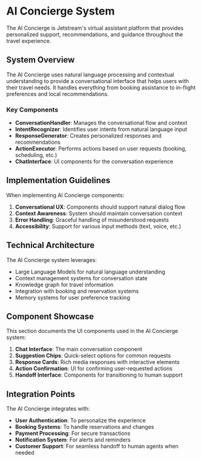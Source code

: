 
<Meta title="Features/AI Concierge/Introduction" />

# AI Concierge System

The AI Concierge is Jetstream's virtual assistant platform that provides personalized support, recommendations, and guidance throughout the travel experience.

## System Overview

The AI Concierge uses natural language processing and contextual understanding to provide a conversational interface that helps users with their travel needs. It handles everything from booking assistance to in-flight preferences and local recommendations.

### Key Components

- **ConversationHandler**: Manages the conversational flow and context
- **IntentRecognizer**: Identifies user intents from natural language input
- **ResponseGenerator**: Creates personalized responses and recommendations
- **ActionExecutor**: Performs actions based on user requests (booking, scheduling, etc.)
- **ChatInterface**: UI components for the conversation experience

## Implementation Guidelines

When implementing AI Concierge components:

1. **Conversational UX**: Components should support natural dialog flow
2. **Context Awareness**: System should maintain conversation context
3. **Error Handling**: Graceful handling of misunderstood requests
4. **Accessibility**: Support for various input methods (text, voice, etc.)

## Technical Architecture

The AI Concierge system leverages:

- Large Language Models for natural language understanding
- Context management systems for conversation state
- Knowledge graph for travel information
- Integration with booking and reservation systems
- Memory systems for user preference tracking

## Component Showcase

This section documents the UI components used in the AI Concierge system:

1. **Chat Interface**: The main conversation component
2. **Suggestion Chips**: Quick-select options for common requests
3. **Response Cards**: Rich media responses with interactive elements
4. **Action Confirmation**: UI for confirming user-requested actions
5. **Handoff Interface**: Components for transitioning to human support

## Integration Points

The AI Concierge integrates with:

- **User Authentication**: To personalize the experience
- **Booking Systems**: To handle reservations and changes
- **Payment Processing**: For secure transactions
- **Notification System**: For alerts and reminders
- **Customer Support**: For seamless handoff to human agents when needed 